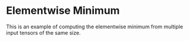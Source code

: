 Elementwise Minimum
=====================

This is an example of computing the elementwise minimum from
multiple input tensors of the same size.


<WorkedExample />
